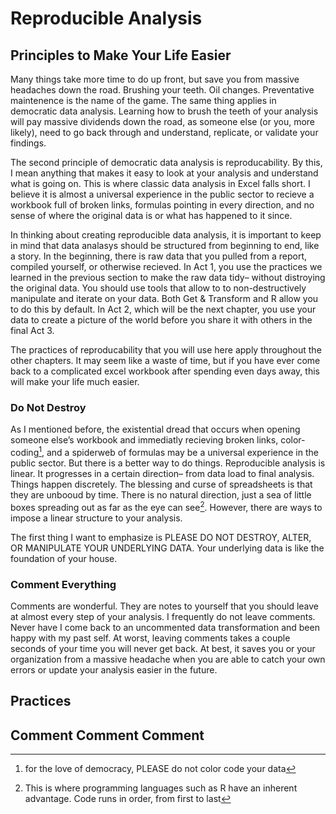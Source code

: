 # Reproducible Analysis

## Principles to Make Your Life Easier

Many things take more time to do up front, but save you from massive headaches down the road. Brushing your teeth. Oil changes. Preventative maintenence is the name of the game. The same thing applies in democratic data analysis. Learning how to brush the teeth of your analysis will pay massive dividends down the road, as someone else (or you, more likely), need to go back through and understand, replicate, or validate your findings. 

The second principle of democratic data analysis is reproducability. By this, I mean anything that makes it easy to look at your analysis and understand what is going on. This is where classic data analysis in Excel falls short. I believe it is almost a universal experience in the public sector to recieve a workbook full of broken links, formulas pointing in every direction, and no sense of where the original data is or what has happened to it since. 

In thinking about creating reproducible data analysis, it is important to keep in mind that data analasys should be structured from beginning to end, like a story. In the beginning, there is raw data that you pulled from a report, compiled yourself, or otherwise recieved. In Act 1, you use the practices we learned in the previous section to make the raw data tidy-- without distroying the original data. You should use tools that allow to to non-destructively manipulate and iterate on your data. Both Get & Transform and R allow you to do this by default. In Act 2, which will be the next chapter, you use your data to create a picture of the world before you share it with others in the final Act 3. 

The practices of reproducability that you will use here apply throughout the other chapters. It may seem like a waste of time, but if you have ever come back to a complicated excel workbook after spending even days away, this will make your life much easier. 

### Do Not Destroy

As I mentioned before, the existential dread that occurs when opening someone else's workbook and immediatly recieving broken links, color-coding^[for the love of democracy, PLEASE do not color code your data], and a spiderweb of formulas may be a universal experience in the public sector. But there is a better way to do things. Reproducible analysis is linear. It progresses in a certain direction-- from data load to final analysis. Things happen discretely. The blessing and curse of spreadsheets is that they are unbooud by time. There is no natural direction, just a sea of little boxes spreading out as far as the eye can see^[This is where programming languages such as R have an inherent advantage. Code runs in order, from first to last]. However, there are ways to impose a linear structure to your analysis. 

The first thing I want to emphasize is PLEASE DO NOT DESTROY, ALTER, OR MANIPULATE YOUR UNDERLYING DATA. Your underlying data is like the foundation of your house. 

### Comment Everything

Comments are wonderful. They are notes to yourself that you should leave at almost every step of your analysis. I frequently do not leave comments. Never have I come back to an uncommented data transformation and been happy with my past self. At worst, leaving comments takes a couple seconds of your time you will never get back. At best, it saves you or your organization from a massive headache when you are able to catch your own errors or update your analysis easier in the future. 

## Practices

## Comment Comment Comment

